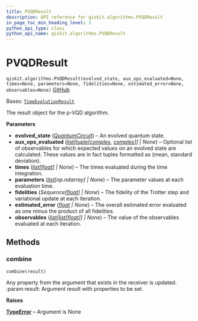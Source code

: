 ```yaml
---
title: PVQDResult
description: API reference for qiskit.algorithms.PVQDResult
in_page_toc_min_heading_level: 1
python_api_type: class
python_api_name: qiskit.algorithms.PVQDResult
---
```


# PVQDResult

<span id="qiskit.algorithms.PVQDResult" />

`qiskit.algorithms.PVQDResult(evolved_state, aux_ops_evaluated=None, times=None, parameters=None, fidelities=None, estimated_error=None, observables=None)` [GitHub](https://github.com/qiskit/qiskit/tree/stable/0.46/qiskit/algorithms/time_evolvers/pvqd/pvqd_result.py "view source code")

Bases: [`TimeEvolutionResult`](qiskit.algorithms.TimeEvolutionResult "qiskit.algorithms.time_evolvers.time_evolution_result.TimeEvolutionResult")

The result object for the p-VQD algorithm.

**Parameters**

*   **evolved\_state** ([*QuantumCircuit*](qiskit.circuit.QuantumCircuit "qiskit.circuit.QuantumCircuit")) – An evolved quantum state.
*   **aux\_ops\_evaluated** ([*list*](https://docs.python.org/3/library/stdtypes.html#list "(in Python v3.12)")*\[*[*tuple*](https://docs.python.org/3/library/stdtypes.html#tuple "(in Python v3.12)")*\[*[*complex*](https://docs.python.org/3/library/functions.html#complex "(in Python v3.12)")*,* [*complex*](https://docs.python.org/3/library/functions.html#complex "(in Python v3.12)")*]] | None*) – Optional list of observables for which expected values on an evolved state are calculated. These values are in fact tuples formatted as (mean, standard deviation).
*   **times** ([*list*](https://docs.python.org/3/library/stdtypes.html#list "(in Python v3.12)")*\[*[*float*](https://docs.python.org/3/library/functions.html#float "(in Python v3.12)")*] | None*) – The times evaluated during the time integration.
*   **parameters** ([*list*](https://docs.python.org/3/library/stdtypes.html#list "(in Python v3.12)")*\[np.ndarray] | None*) – The parameter values at each evaluation time.
*   **fidelities** (*Sequence\[*[*float*](https://docs.python.org/3/library/functions.html#float "(in Python v3.12)")*] | None*) – The fidelity of the Trotter step and variational update at each iteration.
*   **estimated\_error** ([*float*](https://docs.python.org/3/library/functions.html#float "(in Python v3.12)") *| None*) – The overall estimated error evaluated as one minus the product of all fidelities.
*   **observables** ([*list*](https://docs.python.org/3/library/stdtypes.html#list "(in Python v3.12)")*\[*[*list*](https://docs.python.org/3/library/stdtypes.html#list "(in Python v3.12)")*\[*[*float*](https://docs.python.org/3/library/functions.html#float "(in Python v3.12)")*]] | None*) – The value of the observables evaluated at each iteration.

## Methods

### combine

<span id="qiskit.algorithms.PVQDResult.combine" />

`combine(result)`

Any property from the argument that exists in the receiver is updated. :param result: Argument result with properties to be set.

**Raises**

[**TypeError**](https://docs.python.org/3/library/exceptions.html#TypeError "(in Python v3.12)") – Argument is None

